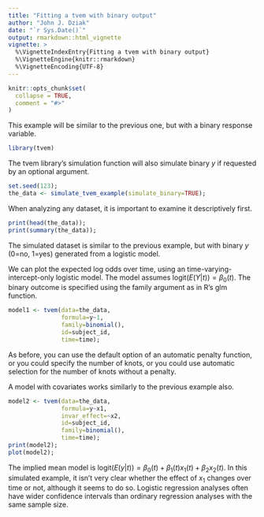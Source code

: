 ---
title: "Fitting a tvem with binary output"
author: "John J. Dziak"
date: "`r Sys.Date()`"
output: rmarkdown::html_vignette
vignette: >
  %\VignetteIndexEntry{Fitting a tvem with binary output}
  %\VignetteEngine{knitr::rmarkdown}
  %\VignetteEncoding{UTF-8}
---

```{r setup, include = FALSE}
knitr::opts_chunk$set(
  collapse = TRUE,
  comment = "#>"
)
```

This example will be similar to the previous one, but with a binary response variable.  

```{r}
library(tvem)
```

The tvem library's simulation function will also simulate binary $y$ if requested by an optional argument.

```{r}
set.seed(123);
the_data <- simulate_tvem_example(simulate_binary=TRUE);
```

When analyzing any dataset, it is important to examine it descriptively first.

```{r}
print(head(the_data));
print(summary(the_data));
```

The simulated dataset is similar to the previous example, but with binary $y$ (0=no, 1=yes) generated from a logistic model.

We can plot the expected log odds over time, using an time-varying-intercept-only logistic model.  The model assumes $\mathrm{logit}(E(Y|t))=\beta_0(t)$.  The binary outcome is specified using the family argument as in R's glm function.


```{r}
model1 <- tvem(data=the_data,
               formula=y~1,
               family=binomial(),
               id=subject_id,
               time=time);
```
               
As before, you can use the default option of an automatic penalty function, or you could specify the number of knots, or you could use automatic selection for the number of knots without a penalty.

A model with covariates works similarly to the previous example also.
               
```{r}
model2 <- tvem(data=the_data,
               formula=y~x1,
               invar_effect=~x2,
               id=subject_id,
               family=binomial(),
               time=time);
print(model2);
plot(model2);
```

The implied mean model is $\mathrm{logit}(E(y|t)) =\beta_0(t)+\beta_1(t)x_1(t) + \beta_2 x_2(t).$  In this simulated example, it isn't very clear whether the effect of $x_1$ changes over time or not, although it seems to do so.  Logistic regression analyses often have wider confidence intervals than ordinary regression analyses with the same sample size.